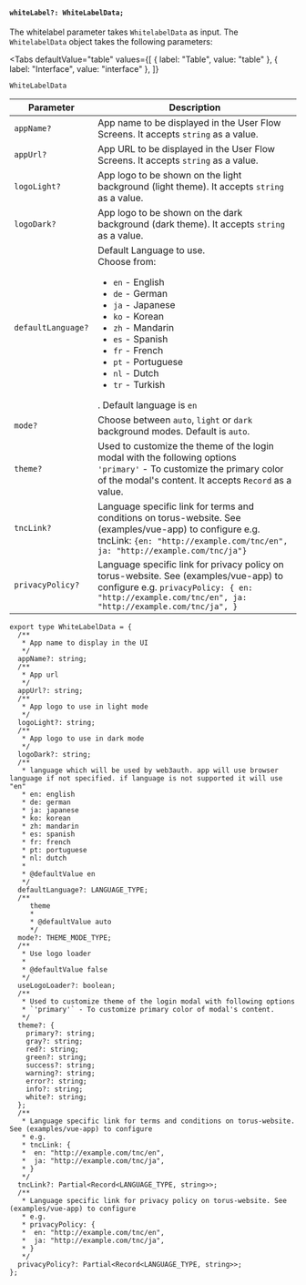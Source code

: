 
#### `whiteLabel?: WhiteLabelData;`

The whitelabel parameter takes `WhitelabelData` as input. The `WhitelabelData` object takes the
following parameters:

<Tabs
  defaultValue="table"
  values={[
    { label: "Table", value: "table" },
    { label: "Interface", value: "interface" },
  ]}
>

<TabItem value="table">

`WhiteLabelData`

| Parameter          | Description                                                                                                                                                                                                                                                                                                           |
| ------------------ | --------------------------------------------------------------------------------------------------------------------------------------------------------------------------------------------------------------------------------------------------------------------------------------------------------------------- |
| `appName?`         | App name to be displayed in the User Flow Screens. It accepts `string` as a value.                                                                                                                                                                                                                                    |
| `appUrl?`          | App URL to be displayed in the User Flow Screens. It accepts `string` as a value.                                                                                                                                                                                                                                     |
| `logoLight?`       | App logo to be shown on the light background (light theme). It accepts `string` as a value.                                                                                                                                                                                                                           |
| `logoDark?`        | App logo to be shown on the dark background (dark theme). It accepts `string` as a value.                                                                                                                                                                                                                             |
| `defaultLanguage?` | Default Language to use. <br/> Choose from: <ul><li>`en` - English</li><li>`de` - German</li><li>`ja` - Japanese</li><li>`ko` - Korean</li><li>`zh` - Mandarin</li><li>`es` - Spanish</li><li>`fr` - French</li><li>`pt` - Portuguese</li><li>`nl` - Dutch</li><li>`tr` - Turkish</li></ul>. Default language is `en` |
| `mode?`            | Choose between `auto`, `light` or `dark` background modes. Default is `auto`.                                                                                                                                                                                                                                         |
| `theme?`           | Used to customize the theme of the login modal with the following options <br /> `'primary'` - To customize the primary color of the modal's content. It accepts `Record` as a value.                                                                                                                                 |
| `tncLink?`         | Language specific link for terms and conditions on torus-website. See (examples/vue-app) to configure e.g. tncLink: `{en: "http://example.com/tnc/en", ja: "http://example.com/tnc/ja"}`                                                                                                                              |
| `privacyPolicy?`   | Language specific link for privacy policy on torus-website. See (examples/vue-app) to configure e.g. `privacyPolicy: { en: "http://example.com/tnc/en", ja: "http://example.com/tnc/ja", }`                                                                                                                           |

</TabItem>

<TabItem value="interface">

```tsx
export type WhiteLabelData = {
  /**
   * App name to display in the UI
   */
  appName?: string;
  /**
   * App url
   */
  appUrl?: string;
  /**
   * App logo to use in light mode
   */
  logoLight?: string;
  /**
   * App logo to use in dark mode
   */
  logoDark?: string;
  /**
   * language which will be used by web3auth. app will use browser language if not specified. if language is not supported it will use "en"
   * en: english
   * de: german
   * ja: japanese
   * ko: korean
   * zh: mandarin
   * es: spanish
   * fr: french
   * pt: portuguese
   * nl: dutch
   *
   * @defaultValue en
   */
  defaultLanguage?: LANGUAGE_TYPE;
  /**
     theme
     *
     * @defaultValue auto
     */
  mode?: THEME_MODE_TYPE;
  /**
   * Use logo loader
   *
   * @defaultValue false
   */
  useLogoLoader?: boolean;
  /**
   * Used to customize theme of the login modal with following options
   * `'primary'` - To customize primary color of modal's content.
   */
  theme?: {
    primary?: string;
    gray?: string;
    red?: string;
    green?: string;
    success?: string;
    warning?: string;
    error?: string;
    info?: string;
    white?: string;
  };
  /**
   * Language specific link for terms and conditions on torus-website. See (examples/vue-app) to configure
   * e.g.
   * tncLink: {
   *  en: "http://example.com/tnc/en",
   *  ja: "http://example.com/tnc/ja",
   * }
   */
  tncLink?: Partial<Record<LANGUAGE_TYPE, string>>;
  /**
   * Language specific link for privacy policy on torus-website. See (examples/vue-app) to configure
   * e.g.
   * privacyPolicy: {
   *  en: "http://example.com/tnc/en",
   *  ja: "http://example.com/tnc/ja",
   * }
   */
  privacyPolicy?: Partial<Record<LANGUAGE_TYPE, string>>;
};
```

</TabItem>
</Tabs>
